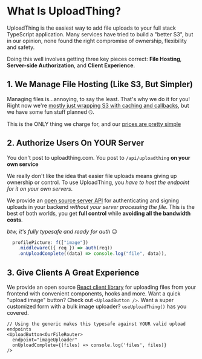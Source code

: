 # What Is UploadThing?

UploadThing is the easiest way to add file uploads to your full stack TypeScript
application. Many services have tried to build a "better S3", but in our
opinion, none found the right compromise of ownership, flexibility and safety.

Doing this well involves getting three key pieces correct: **File Hosting**,
**Server-side Authorization**, and **Client Experience**.

## 1. We Manage File Hosting (Like S3, But Simpler)

Managing files is...annoying, to say the least. That's why we do it for you!
Right now we're
[mostly just wrapping S3 with caching and callbacks](https://github.com/pingdotgg/uploadthing/blob/main/assets/Diagram.png),
but we have some fun stuff planned 🤐.

This is the ONLY thing we charge for, and our
[prices are pretty simple](https://uploadthing.com/pricing)

## 2. Authorize Users On YOUR Server

You don't post to uploadthing.com. You post to `/api/uploadthing` **on your own
service**

We really don't like the idea that easier file uploads means giving up ownership
or control. To use UploadThing, you _have to host the endpoint for it on your
own servers_.

We provide an
[open source server API](https://github.com/pingdotgg/uploadthing/tree/main/packages/uploadthing)
for authenticating and signing uploads in your backend _without your server
processing the file_. This is the best of both worlds, you get **full control**
while **avoiding all the bandwidth costs**.

_btw, it's fully typesafe and ready for auth_ 😉

```ts
  profilePicture: f(["image"])
    .middleware(({ req }) => auth(req))
    .onUploadComplete((data) => console.log("file", data)),
```

## 3. Give Clients A Great Experience

We provide an open source
[React client library](https://github.com/pingdotgg/uploadthing/tree/main/packages/react)
for uploading files from your frontend with convenient components, hooks and
more. Want a quick "upload image" button? Check out `<UploadButton />`. Want a
super customized form with a bulk image uploader? `useUploadThing()` has you
covered.

```tsx
// Using the generic makes this typesafe against YOUR valid upload endpoints
<UploadButton<OurFileRouter>
  endpoint="imageUploader"
  onUploadComplete={(files) => console.log('files', files)}
/>
```
